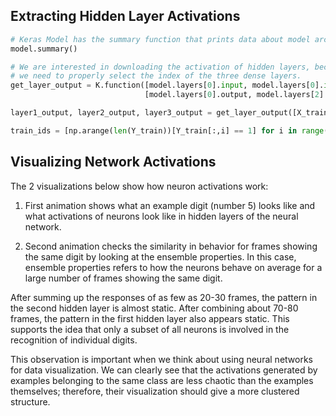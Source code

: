 ## Extracting Hidden Layer Activations

```python
# Keras Model has the summary function that prints data about model architecture
model.summary()

# We are interested in downloading the activation of hidden layers, because the dropout layers are between them,
# we need to properly select the index of the three dense layers.
get_layer_output = K.function([model.layers[0].input, model.layers[0].input, model.layers[0].input],
                              [model.layers[0].output, model.layers[2].output, model.layers[4].output])

layer1_output, layer2_output, layer3_output = get_layer_output([X_train])

train_ids = [np.arange(len(Y_train))[Y_train[:,i] == 1] for i in range(10)]
```

## Visualizing Network Activations

The 2 visualizations below show how neuron activations work:

1. First animation shows what an example digit (number 5) looks like and what activations of neurons look like in hidden layers of the neural network.

2. Second animation checks the similarity in behavior for frames showing the same digit by looking at the ensemble properties. In this case, ensemble properties refers to how the neurons behave on average for a large number of frames showing the same digit.

After summing up the responses of as few as 20-30 frames, the pattern in the second hidden layer is almost static. After combining about 70-80 frames, the pattern in the first hidden layer also appears static. This supports the idea that only a subset of all neurons is involved in the recognition of individual digits.

This observation is important when we think about using neural networks for data visualization. We can clearly see that the activations generated by examples belonging to the same class are less chaotic than the examples themselves; therefore, their visualization should give a more clustered structure.